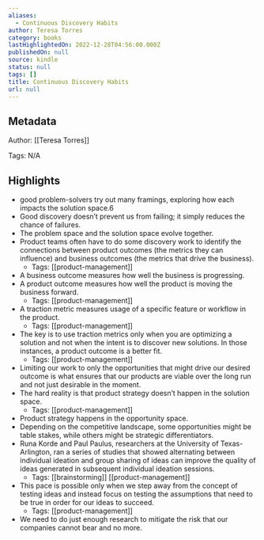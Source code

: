 ```yaml
---
aliases:
  - Continuous Discovery Habits
author: Teresa Torres
category: books
lastHighlightedOn: 2022-12-28T04:56:00.000Z
publishedOn: null
source: kindle
status: null
tags: []
title: Continuous Discovery Habits
url: null
---
```

## Metadata

Author: [[Teresa Torres]]

Tags: N/A

## Highlights

- good problem-solvers try out many framings, exploring how each impacts the solution space.6
- Good discovery doesn’t prevent us from failing; it simply reduces the chance of failures.
- The problem space and the solution space evolve together.
- Product teams often have to do some discovery work to identify the connections between product outcomes (the metrics they can influence) and business outcomes (the metrics that drive the business).
    - Tags: [[product-management]]
- A business outcome measures how well the business is progressing.
- A product outcome measures how well the product is moving the business forward.
    - Tags: [[product-management]]
- A traction metric measures usage of a specific feature or workflow in the product.
    - Tags: [[product-management]]
- The key is to use traction metrics only when you are optimizing a solution and not when the intent is to discover new solutions. In those instances, a product outcome is a better fit.
    - Tags: [[product-management]]
- Limiting our work to only the opportunities that might drive our desired outcome is what ensures that our products are viable over the long run and not just desirable in the moment.
- The hard reality is that product strategy doesn’t happen in the solution space.
    - Tags: [[product-management]]
- Product strategy happens in the opportunity space.
- Depending on the competitive landscape, some opportunities might be table stakes, while others might be strategic differentiators.
- Runa Korde and Paul Paulus, researchers at the University of Texas-Arlington, ran a series of studies that showed alternating between individual ideation and group sharing of ideas can improve the quality of ideas generated in subsequent individual ideation sessions.
    - Tags: [[brainstorming]] [[product-management]]
- This pace is possible only when we step away from the concept of testing ideas and instead focus on testing the assumptions that need to be true in order for our ideas to succeed.
    - Tags: [[product-management]]
- We need to do just enough research to mitigate the risk that our companies cannot bear and no more.
